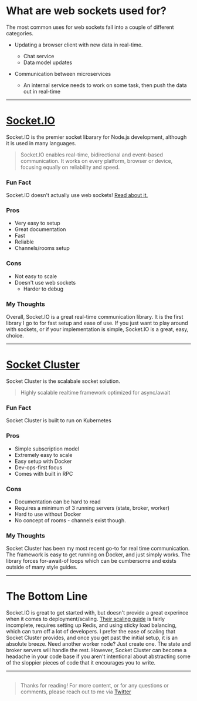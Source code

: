 # What are web sockets used for?

The most common uses for web sockets fall into a couple of different categories.

- Updating a browser client with new data in real-time.
  - Chat service
  - Data model updates

- Communication between microservices
  - An internal service needs to work on some task, then push the data out in real-time

----

# [Socket.IO](https://socket.io)

Socket.IO is the premier socket libarary for Node.js development, although it is used in many languages.

> Socket.IO enables real-time, bidirectional and event-based communication.
> It works on every platform, browser or device, focusing equally on reliability and speed.

### Fun Fact

Socket.IO doesn't actually use web sockets! [Read about it.](https://www.educba.com/websocket-vs-socket-io/)

### Pros

- Very easy to setup
- Great documentation
- Fast
- Reliable
- Channels/rooms setup

### Cons

- Not easy to scale
- Doesn't use web sockets
  - Harder to debug


### My Thoughts

Overall, Socket.IO is a great real-time communication library. It is the first library I go to for fast setup and ease of use. If you just want to play around with sockets, or if your implementation is simple, Socket.IO is a great, easy, choice.

----

# [Socket Cluster](https://socketcluster.io/)

Socket Cluster is the scalabale socket solution.

> Highly scalable realtime framework optimized for async/await

### Fun Fact

Socket Cluster is built to run on Kubernetes

### Pros

- Simple subscription model
- Extremely easy to scale
- Easy setup with Docker
- Dev-ops-first focus
- Comes with built in RPC

### Cons

- Documentation can be hard to read
- Requires a minimum of 3 running servers (state, broker, worker)
- Hard to use without Docker
- No concept of rooms - channels exist though.

### My Thoughts

Socket Cluster has been my most recent go-to for real time communication. The framework is easy to get running on Docker, and just simply works. The library forces for-await-of loops which can be cumbersome and exists outside of many style guides.

----

# The Bottom Line

Socket.IO is great to get started with, but doesn't provide a great experince when it comes to deployment/scaling. [Their scaling guide](https://socket.io/docs/using-multiple-nodes/) is fairly incomplete, requires setting up Redis, and using sticky load balancing, which can turn off a lot of developers.
I prefer the ease of scaling that Socket Cluster provides, and once you get past the initial setup, it is an absolute breeze. Need another worker node? Just create one. The state and broker servers will handle the rest.
However, Socket Cluster can become a headache in your code base if you aren't intentional about abstracting some of the sloppier pieces of code that it encourages you to write.

----

> ##

>Thanks for reading! For more content, or for any questions or comments, please reach out to me via [Twitter](https://twitter.com/porter_kalob)